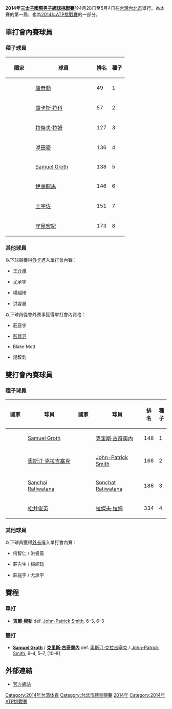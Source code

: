 {{Infobox tennis event|2014|三太子國際男子網球挑戰賽|
| date=4月28日至5月4日
| edition=一
| draw=32S / 16D
| surface=[[網球場|毯式]] (室內)
| prize_money=€85,000+H
| location=[[台灣|台灣]][[台北市|台北市]]
| champs={{flagicon|LUX}} [[吉爾·穆勒|吉爾·穆勒]]
| champd={{flagicon|AUS}} [[Samuel_Groth|Samuel Groth]] / {{flagicon|AUS}} [[克里斯·古奇奧內|克里斯·古奇奧內]]
}}
'''2014年[[三太子國際男子網球挑戰賽|三太子國際男子網球挑戰賽]]'''於4月28日至5月4日在[[台灣|台灣]][[台北市|台北市]]舉行。為本賽的第一屆，也為[[2014年ATP挑戰賽|2014年ATP挑戰賽]]的一部分。

==單打會內賽球員==
===種子球員===
{|class="sortable wikitable"
|-
! width="70"| 國家
! width="175"| 球員
! 排名
! 種子
|-
|{{flag|TPE}}
|[[盧彥勳|盧彥勳]]
|49
|1
|-
|{{flag|SVK}}
|[[盧卡斯·拉科|盧卡斯·拉科]]
|57
|2
|-
|{{flag|USA}}
|[[拉傑夫·拉姆|拉傑夫·拉姆]]
|127
|3
|-
|{{flag|JPN}}
|[[添田豪|添田豪]]
|136
|4
|-
|{{flag|AUS}}
|[[Samuel_Groth|Samuel Groth]]
|138
|5
|-
|{{flag|JPN}}
|[[伊藤龍馬|伊藤龍馬]]
|146
|6
|-
|{{flag|TPE}}
|[[王宇佐|王宇佐]]
|151
|7
|-
|{{flag|JPN}}
|[[守屋宏紀|守屋宏紀]]
|173
|8
|}

===其他球員===
以下球員獲得[[外卡|外卡]]進入單打會內賽：
* {{flagicon|TPE}} [[王介甫|王介甫]]
* {{flagicon|TPE}} 尤承宇
* {{flagicon|TPE}} 楊紹琦
* {{flagicon|TPE}} 洪睿晨

以下球員從會外賽事獲得單打會內資格：
* {{flagicon|TPE}} 莊庭宇
* {{flagicon|TPE}} [[彭賢尹|彭賢尹]]
* {{flagicon|AUS}} Blake Mott
* {{flagicon|TPE}} 湯智鈞

==雙打會內賽球員==
===種子球員===
{|class="sortable wikitable"
|-
! width="70"| 國家
! width="175"| 球員
! width="70"| 國家
! width="175"| 球員
! 排名
! 種子
|-
|{{flag|AUS}}
|[[Samuel_Groth|Samuel Groth]]
|{{flag|AUS}}
|[[克里斯·古奇奧內|克里斯·古奇奧內]]
|148
|1
|-
|{{flag|USA}}
|[[奧斯汀·克拉吉塞克|奧斯汀·克拉吉塞克]]
|{{flag|AUS}}
|[[John-Patrick_Smith|John-Patrick Smith]]
|166
|2
|-
|{{flag|THA}}
|[[Sanchai_Ratiwatana|Sanchai Ratiwatana]]
|{{flag|THA}}
|[[Sonchat_Ratiwatana|Sonchat Ratiwatana]]
|186
|3
|-
|{{flag|JPN}}
|[[松井俊英|松井俊英]]
|{{flag|USA}}
|[[拉傑夫·拉姆|拉傑夫·拉姆]]
|334
|4
|}

===其他球員===
以下球員獲得[[外卡|外卡]]進入單打會內賽：
* {{flagicon|TPE}} 何智仁 / {{flagicon|TPE}} 洪睿晨
* {{flagicon|USA}} 莊吉生 / {{flagicon|TPE}} 楊紹琦
* {{flagicon|TPE}} 莊庭宇 / {{flagicon|TPE}} 尤承宇

== 賽程 ==
===單打===
{{main|2014年三太子國際男子網球挑戰賽單打比賽}}
* {{flagicon|LUX}} '''[[吉爾·穆勒|吉爾·穆勒]]''' def. {{flagicon|AUS}} [[John-Patrick_Smith|John-Patrick Smith]], 6–3, 6–3

===雙打===
{{main|2014年三太子國際男子網球挑戰賽雙打比賽}}
* {{flagicon|AUS}} '''[[Samuel_Groth|Samuel Groth]]''' / {{flagicon|AUS}} '''[[克里斯·古奇奧內|克里斯·古奇奧內]]''' def. {{flagicon|USA}} [[奧斯汀·克拉吉塞克|奧斯汀·克拉吉塞克]] / {{flagicon|AUS}} [[John-Patrick_Smith|John-Patrick Smith]], 6–4, 5–7, [10–8]

==外部連結==
*[http://www.prosperitaopen.cz/ 官方網站]{{Wayback|url=http://www.prosperitaopen.cz/ |date=20201107125011 }}

[[Category:2014年台湾体育|Category:2014年台湾体育]]
[[Category:台北市體育競賽|Category:台北市體育競賽]]
[[Category:華國三太子國際男子網球挑戰賽|2014年]]
[[Category:2014年ATP挑戰賽|Category:2014年ATP挑戰賽]]
